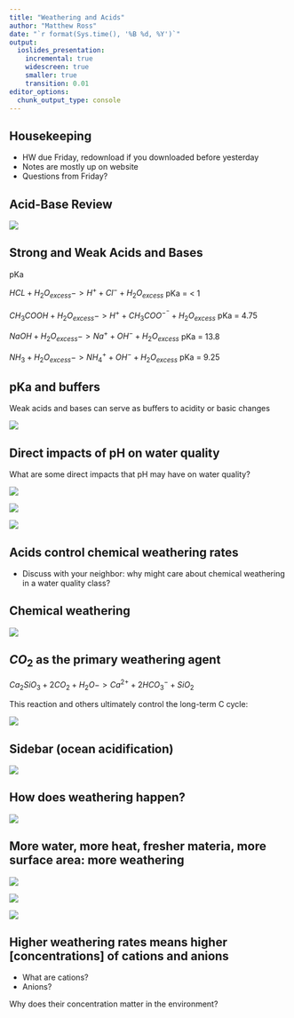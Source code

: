 ```yaml
---
title: "Weathering and Acids"
author: "Matthew Ross"
date: "`r format(Sys.time(), '%B %d, %Y')`"
output:
  ioslides_presentation:
    incremental: true
    widescreen: true
    smaller: true
    transition: 0.01
editor_options: 
  chunk_output_type: console
---
```


<style>
slides > slide {
  overflow-x: auto !important;
  overflow-y: auto !important;
}
</style>




## Housekeeping

- HW due Friday, redownload if you downloaded before yesterday
- Notes are mostly up on website
- Questions from Friday?


## Acid-Base Review

<img src='https://www.preserveyourteeth.com/dentistry/wp-content/uploads/2017/05/Acid-Base-Balance-620x620.jpg'>

## Strong and Weak Acids and Bases {.build}

pKa

$HCL + H_2O_{excess} -> H^+ + Cl^- + H_2O_{excess}$ pKa = < 1

$CH_3COOH + H_2O_{excess} -> H^+ + CH_3COO^-^- + H_2O_{excess}$ pKa = 4.75

$NaOH + H_2O_{excess} -> Na^+ + OH^- + H_2O_{excess}$ pKa = 13.8

$NH_3 + H_2O_{excess} -> NH_4^+ + OH^- + H_2O_{excess}$ pKa = 9.25

## pKa and buffers {.build}

Weak acids and bases can serve as buffers to acidity or basic changes

<img src='https://image.slidesharecdn.com/bio98al02-130808044241-phpapp01/95/acidbase-equilibria-ph-and-buffers-11-638.jpg?cb=1375937009'> 

## Direct impacts of pH on water quality {.build}

What are some direct impacts that pH may have on water quality?

<img src='https://www.researchgate.net/profile/Robin_Taylor2/publication/221910170/figure/fig1/AS:305277594292224@1449795258157/Speciation-diagram-for-Fe-3-and-FeOH-2-as-a-function-of-pH-for-a-total-ironIII.png'>

<img src='https://www.researchgate.net/profile/Ioannis_Manariotis2/publication/259458252/figure/fig2/AS:669408607338517@1536610857905/Speciation-of-mercury-in-distilled-water-C-o-25-mg-L.png'>

<img src='https://media.springernature.com/full/springer-static/image/art%3A10.1186%2Fs40168-018-0482-8/MediaObjects/40168_2018_482_Fig1_HTML.png'>


## Acids control chemical weathering rates

- Discuss with your neighbor: why might care about chemical weathering in a water quality class? 

## Chemical weathering

<img src='https://www.researchgate.net/profile/Matteo_Ciantia/publication/275529469/figure/fig2/AS:391964601143309@1470463051698/a-Process-of-physical-weathering-b-Process-of-chemical-weathering-adapted-from.png'>

## $CO_2$ as the primary weathering agent {.build}

$Ca_2SiO_3 + 2CO_2 + H_2O -> Ca^{2+} + 2HCO_3^- + SiO_2$

This reaction and others ultimately control the long-term C cycle:

<img src='https://d32ogoqmya1dw8.cloudfront.net/images/eslabs/carbon/long_term_geological_carbon.jpg'>

## Sidebar (ocean acidification) 

<img src='http://www.nature.com/scitable/content/ne0000/ne0000/ne0000/ne0000/25853439/2-626w_1_2.jpg'>

## How does weathering happen?

<img src='https://microscopesandmonsters.files.wordpress.com/2017/10/carbonate_bicarbonate_equil.jpg'>

## More water, more heat, fresher materia, more surface area: more weathering

<img src='https://timbuktutravel.imgix.net/regions/kodak_images/000/000/111/original/reunion-island-timbuktu-travel.JPG?w=1420&h=946&auto=format&crop=fit&fit=min&dpr=1&q=50'>

<img src='https://upload.wikimedia.org/wikipedia/commons/8/8e/Eyjafjallaj%C3%B6kull.jpeg'>

<img src='https://resources.stuff.co.nz/content/dam/images/1/l/b/7/n/k/image.related.StuffLandscapeSixteenByNine.710x400.1lghu5.png/1507765642168.jpg'>


## Higher weathering rates means higher [concentrations] of cations and anions

- What are cations?
- Anions?

Why does their concentration matter in the environment?





